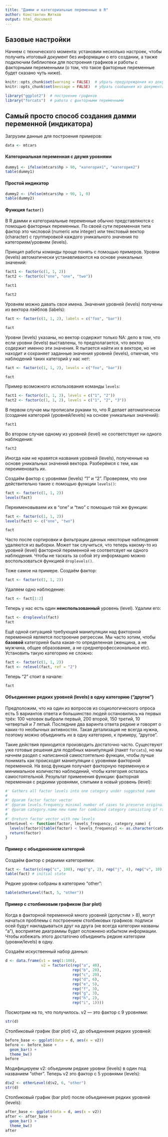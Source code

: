 ```yaml
---
title: "Дамми и категориальные переменные в R"
author: Константин Житков
output: html_document
---
```

  
  
## Базовые настройки
  

Начнем с технического момента: установим несколько настроек, чтобы получить итоговый документ без информации о его создании, а также подключим библиотеки для построения графиков и работы с факторными переменными (о том, что такое факторные переменные будет сказано чуть ниже).
  
  
```r
knitr::opts_chunk$set(warning = FALSE)  # убрать предупреждения из документа
knitr::opts_chunk$set(message = FALSE)  # убрать сообщения из документа
```


```r
library("ggplot2")  # построение графиков 
library("forcats")  # работа с факторными переменными
```


## Самый просто способ создания дамми переменной (индикатора)


Загрузим данные для построения примеров:
  
  
```r
data <- mtcars
```


#### Категориальная переменная с двумя уровнями


```r
dummy1 <- ifelse(mtcars$hp > 90, "категория1", "категория2")
table(dummy1)
```


#### Простой индикатор


```r
dummy2 <- ifelse(mtcars$hp > 90, 1, 0)
table(dummy2)
```


#### Функция `factor()`


В R дамми и категориальные переменные обычно представляются с помощью факторных переменных. По своей сути переменная типа фактор это числовой (numeric или integer) или текстовый вектор (character) с группировкой каждого уникального значения по категориям/уровням (levels). 


Принцип работы команды проще понять с помощью примеров. Уровни (levels) автоматически устанавливаются на основе уникальных значений:

  
```r
fact1 <- factor(c(1, 1, 2))
fact2 <- factor(c("one", "one", "two"))

fact1

fact2
```


Уровням можно давать свои имена. Значения уровней (levels) получены из вектора лэйблов (labels):
  
  
```r
fact <- factor(c(1, 1, 2), labels = c("foo", "bar"))

fact
```


Уровни (levels) указаны, но вектор содержит только NA: дело в том, что если уровни (levels) выставлены, то предполагается, что вектор содержит именно эти значения. R пытается найти их в векторе, но не находит и сохраняет заданные значения уровней (levels), отмечая, что наблюдений таких категорий у нас нет:
  
  
```r
fact <- factor(c(1, 1, 2), levels = c("foo", "bar"))

fact
```


Пример возможного использования команды `levels`:
  
  
```r
fact1 <- factor(c(1, 1, 2), levels = c("1", "2"))
fact2 <- factor(c(1, 1, 2), levels = c("1", "2", "3"))
```


В первом случае мы прописали руками то, что R делает автоматически (создание категорий (уровней/levels) на основе уникальных значений):


```r
fact1
```


Во втором случае одному из уровней (level) не соответствует ни одного наблюдения:


```r
fact2
```


Иногда нам не нравятся названия уровней (levels), полученные на основе уникальных значений вектора. Разберёмся с тем, как переименовать их.


Создаём фактор с уровнями (levels) "1" и "2". Проверяем, что они действительно такие с помощью функции `levels()`:


```r
fact <- factor(c(1, 1, 2)) 
levels(fact)
```


Переименовываем их в "one" и "two" с помощью той же функции:


```r
fact <- factor(c(1, 1, 2)) 
levels(fact) <- c("one", "two")

fact
```


Часто после сортировки и фильтрации данных некоторые наблюдения удаляются из выборки. Может так случиться, что теперь какому-то из уровней (level) факторной переменной не соответсвует ни одного наблюдения. Чтобы не таскать за собой эту информацию можно воспользоваться функцией `droplevels()`.


Тоже самое на примере. Создаём фактор:


```r
fact <- factor(c(1, 1, 2))
```


Удаляем одно наблюдение:


```r
fact <- fact[1:2]
```


Теперь у нас есть один __неиспользованный__ уровень (level). Удалим его:
  
  
```r
fact <- droplevels(fact)
fact
```


Ещё одной ситуацией требующей манипуляции над факторной переменной является построение регрессии. Мы часто хотим, чтобы __базовой__ категорией была какая-то определенная (женщина, а не мужчина, общее образование, а не среднепрофессиональное etc). Установить такую категорию не сложно: 
  
  
```r
fact <- factor(c(1, 1, 2))
fact <- relevel(fact, ref = "2")
```


Теперь "2" стоит в начале:
  
  
```r
fact
```


#### Объединение редких уровней (levels) в одну категорию ("другое")


Предположим, что на один из вопросов из социологического опроса есть 5 вариантов ответа и большинство людей остановились на первых трёх: 100 человек выбрали первый, 200 второй, 150 третий, 10 четвертый и 7 пятый. Последние два варинта ответа редкие и говорят о каких-то необычных активностях. Такая детализация не всегда нужна, поэтому можно объединить их в одну категорию, к примеру, "другое". 


Такие действия приходится производить достаточно часто. Существуют уже готовые решения для подобных манипуляций (пакет `forcats`), но мы начнем раздел с написанной самостоятельно функции, чтобы лучше понимать как происходят манипуляции с уровнями факторной переменной. На вход функция получает факторную переменную и минимальное количество наблюдений, чтобы категория осталась самостоятельной. Результат применения функции: факторная переменная с редкими уровнями, слитыми в новый уровень (level):


```r
#' Gathers all factor levels into one category under suggested name
#
#' @param factor factor vector
#' @param levels.frequency minimal number of cases to preserve original levels
#' @param category.name new name for combined category consisting of rare leves
#
#' @return factor vector with new levels
otherLevel <- function(factor, levels_frequency, category_name) {
  levels(factor)[table(factor) < levels_frequency] <- as.character(category_name)
  return(factor)
}
```


#### Пример с объединением категорий


Создаём фактор с редкими категориями:
  
  
```r
fact <- factor(c(rep("c", 100), rep("g", 2), rep("j", 4), rep("v", 10)))
table(fact) # initial state
```


Редкие уровни собраны в категорию "other":
  
  
```r
table(otherLevel(fact, 5, "other"))
```


#### Пример с столбиковым графиком (bar plot)


Когда в факторной переменной много уровней (допустим > 8), могут начаться проблемы с построением столбиковых графиков: подписи осей будут накладываться друг на друга (не всегда категории названы "a"), восприятие диаграммы будет осложнено избытком информации. Чтобы избежать этого достаточно объединить редкие категории (уровни/levels) в одну.


Создаём искуственный набор данных:
  
  
```r
d <- data.frame(v1 = seq(1:100),
                v2 = factor(c(rep("a", 40),
                              rep("b", 20),
                              rep("c", 20),
                              rep("d", 6), 
                              rep("e", 5),
                              rep("f", 3),
                              rep("g", 3),
                              rep("h", 2),
                              rep("i", 1))))
```


Посмотрим на то, что получилось. v2 --- это фактор с 9 уровнями:
  
  
```r
str(d)
```


Столбиковый график (bar plot) v2, до объединения редких уровней:
  
  
```r
before_base <- ggplot(data = d, aes(x = v2))
before <- before_base +
  geom_bar() +
  theme_bw()
before
```


Модифицируем v2: объединим редкие уровни (levels) в один под названием "other". Теперь v2 это фактор с 5 уровнями (levels):
  
  
```r
d$v2 <- otherLevel(d$v2, 6, "other")
str(d)
```


Столбиковый график (bar plot) после объединения редких уровней (levels):
  
  
```r
after_base <- ggplot(data = d, aes(x = v2))
after <- after_base +
  geom_bar() +
  theme_bw()
after
```